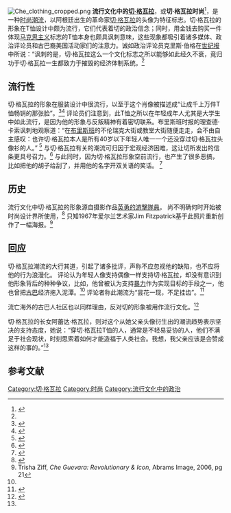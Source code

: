 {{noteTA
|G1 = People
|T=zh-hans:流行文化中切·格瓦拉;zh-hk:流行文化中哲·古華拉;zh-tw:流行文化中切·格瓦拉;
|1=zh-hans:切·格瓦拉;zh-hk:哲·古華拉;zh-tw:切·格瓦拉;
}}
[[File:Che_clothing_cropped.png|thumb]]
'''流行文化中的[[切·格瓦拉|切·格瓦拉]]'''，或'''切·格瓦拉时尚'''<ref name="age">{{Cite web |last = Berg |first = Chris |authorlink =  |coauthors =  |title = Che chic: you've ignored the horrors, now buy the T-shirt |work = [[The_Age|The Age]] |location =  |date = October 14, 2007 |url = http://www.theage.com.au/news/opinion/che-chic-youve-ignored-the-horrors-now-buy-the-tshirt/2007/10/13/1191696232517.html |doi =  |accessdate = November 5, 2010 |archive-date = 2018-01-21 |archive-url = https://web.archive.org/web/20180121162105/http://www.theage.com.au/news/opinion/che-chic-youve-ignored-the-horrors-now-buy-the-tshirt/2007/10/13/1191696232517.html |dead-url = no }}</ref>，是一种[[时尚潮流|时尚潮流]]，以阿根廷出生的革命家[[切·格瓦拉|切·格瓦拉]]的头像为特征标志。切·格瓦拉的形象在T恤设计中颇为流行，它们代表着切的政治信念；同时，用金钱去购买一件体现[[马克思主义|马克思主义]]标志的T恤本身也颇具讽刺意味，这些现象都吸引着诸多媒体、政治评论员和古巴裔美国活动家们的注意力。诚如政治评论员克里斯·伯格在[[世纪报_(澳大利亚)|世纪报]]中所说：“讽刺的是，切·格瓦拉这么一个文化标志之所以能够如此经久不衰，竟归功于切·格瓦拉一生都致力于摧毁的经济体制系统。<ref name="age" />

==流行性==
切·格瓦拉的形象在服装设计中很流行，以至于这个肖像被描述成“让成千上万件T恤畅销的那张脸”。<ref name="Guardian">{{Cite web |last = Chrisafis |first = Angelique |authorlink =  |coauthors =  |title = Che, my father: His face adorned the T-shirts and posters of a student generation. Even 35 years after his death Che Guevara remains an icon. But to his daughter Aleida he is the mysterious visitor who gave her sweets |work = [[The_Guardian|The Guardian]] |location =  |date = May 3, 2003 |url = http://www.guardian.co.uk/world/2002/may/03/cuba.angeliquechrisafis |format =  |doi =  |accessdate = November 5, 2010 |archive-date = 2013-06-11 |archive-url = https://web.archive.org/web/20130611005402/http://www.guardian.co.uk/world/2002/may/03/cuba.angeliquechrisafis |dead-url = no }}</ref><ref name="ABC">{{Cite web |last = Porter |first = Barney |authorlink =  |coauthors =  |title = Che Guevara remembered |work = [[ABC_News|ABC News]] |location =  |date = October 8, 2007 |url = http://www.abc.net.au/pm/content/2007/s2054050.htm |doi =  |accessdate = November 5, 2010 |archive-date = 2020-11-11 |archive-url = https://web.archive.org/web/20201111232600/http://www.abc.net.au/pm/content/2007/s2054050.htm |dead-url = no }}</ref> 评论员们注意到，此T恤之所以在年轻成年人尤其是大学生中如此流行，是因为他的形象与反叛精神有着密切联系。布里斯班时报的理查德·卡索讽刺地观察道：“在[[布里斯班|布里斯班]]的不伦瑞克大街或教堂大街随便走走，会不由自主感叹：也许切·格瓦拉本人是所有40岁以下年轻人唯一一个还没穿过切·格瓦拉头像衫的人。” <ref name="BT">{{Cite web |last = Castles |first = Richard |authorlink =  |coauthors =  |title = Have a life, willing to buy the T-shirt |work = [[Brisbane_Times|Brisbane Times]] |location =  |date = June 28, 2009 |url = http://www.brisbanetimes.com.au/opinion/have-a-life-willing-to-buy-the-tshirt-20090628-d0sx.html |doi =  |accessdate = November 5, 2010 |archive-date = 2012-10-06 |archive-url = https://web.archive.org/web/20121006054817/http://www.brisbanetimes.com.au/opinion/have-a-life-willing-to-buy-the-tshirt-20090628-d0sx.html |dead-url = no }}</ref> {{When|最近}}与切·格瓦拉有关的潮流可归因于宏观经济困难，这让切所发出的信条更具号召力。<ref name="Balt">{{Cite web |last = White |first = Tanika |authorlink = |coauthors = |title = MEAN WHAT YOU WEAR ; This year's T-shirt has something to get off its wearer's chest|work=[[Baltimore_Sun|Baltimore Sun]] |location= |date = April 4, 2005 |url =http://pqasb.pqarchiver.com/baltsun/access/672766151.html?dids=672766151:672766151&FMT=ABS&FMTS=ABS:FT&type=current&date=Aug+03%2C+2004&author=Tanika+White&pub=The+Sun&desc=MEAN+WHAT+YOU+WEAR+%3B+This+year's+T-shirt+has+something+to+get+off+its+wearer's+chest&pqatl=google|format = |doi = |accessdate = August 3, 2004}}</ref> 与此同时，因为切·格瓦拉形象空前流行，也产生了很多恶搞，比如把他的胡子给刮了，并用他的名字开双关语的笑话。
<ref>{{cite web|last=Rooosterboy|title=Che'ved Guevara is Shaved|url=http://www.redbubble.com/people/rooosterboy/works/11867311-cheved-guevara-is-shaved|access-date=2014-08-30|archive-date=2017-10-09|archive-url=https://web.archive.org/web/20171009194341/https://www.redbubble.com/people/rooosterboy/works/11867311-cheved-guevara-is-shaved|dead-url=no}}</ref>

==历史==
流行文化中切·格瓦拉的形象源自摄影作品[[英勇的游擊隊員|英勇的游擊隊員]]。 尚不明确何时开始被时尚设计界所使用，<ref name="Sal">{{Cite web |last = Watkins |first = Valentine |authorlink =  |coauthors =  |title = Cool t-shirt, bro |work = [[Salient_(magazine)|Salient (magazine)]] |location =  |date = May 3, 2010 |url = http://www.salient.org.nz/features/cool-t-shirt-bro |format =  |doi =  |accessdate = November 5, 2010 |archive-date = 2014-09-04 |archive-url = https://web.archive.org/web/20140904001244/http://salient.org.nz/features/cool-t-shirt-bro |dead-url = no }}</ref> 只知1967年爱尔兰艺术家Jim Fitzpatrick基于此照片重新创作了一幅海报。<ref>Trisha Ziff, ''Che Guevara: Revolutionary & Icon'', Abrams Image, 2006, pg 21</ref>

== 回应==
切·格瓦拉潮流的大行其道，引起了诸多批评，声称不应忽视他的缺陷，也不应将他的行为浪漫化。 评论认为年轻人像支持偶像一样支持切·格瓦拉，却没有意识到他形象背后的种种争议，比如，他曾被认为支持[[暴力|暴力]]作为实现目标的手段之一，他也曾把[[古巴|古巴]]经济拖入泥潭。<ref name="age" /> 评论者称此潮流为“昙花一现，不足挂齿”。<ref name="SMC">{{Cite web |last = Bowen III |first = DK |authorlink =  |coauthors =  |title = Che Guevara: once a revolutionary, now just a T-shirt fad |publisher = [[The_Collegian_(Stewart's_Melville_College)|The Collegian]] |location =  |date = October 23, 2007 |url = https://www.google.co.in/?gfe_rd=cr&ei=rPDlU67NHYzV8geH3YCYBg&gws_rd=ssl |doi =  |accessdate = November 5, 2010 |archive-date = 2021-04-21 |archive-url = https://web.archive.org/web/20210421162205/https://www.google.co.in/?gfe_rd=cr&ei=rPDlU67NHYzV8geH3YCYBg&gws_rd=ssl |dead-url = no }}{{date=December 2012}}</ref>

流亡海外的古巴人社区也以同样理由，反对切的形象被用作流行文化。<ref name="CI">{{Cite web |last = Marquez |first = Myriam |authorlink =  |coauthors =  |title = Revolutionist Che Guevara T-Shirts Keep Reality Under Wraps |publisher = [[Clarkson_University|Clarkson University]] |location =  |date = April 4, 2005 |url = http://media.www.clarksonintegrator.com/media/storage/paper280/news/2005/04/04/Opinion/Revolutionist.Che.Guevara.TShirts.Keep.Reality.Under.Wraps-910465.shtml |doi =  |accessdate = November 5, 2010 |archive-date = 2010-08-11 |archive-url = https://web.archive.org/web/20100811012349/http://media.www.clarksonintegrator.com/media/storage/paper280/news/2005/04/04/Opinion/Revolutionist.Che.Guevara.TShirts.Keep.Reality.Under.Wraps-910465.shtml |dead-url = no }}</ref>

切·格瓦拉的长女阿蕾达·格瓦拉，则对这个从她父亲头像衍生出的潮流趋势表示坚决的支持态度，她说：“穿切·格瓦拉T恤的人，通常是不轻易妥协的人，他们不满足于社会现状，时刻思索着如何才能造福于人类社会。我想，我父亲应该是会赞成这样的事的。”<ref name="Guardian" />

== 参考文献==
{{reflist|2}}

{{Che Guevara}}

[[Category:切·格瓦拉|Category:切·格瓦拉]]
[[Category:时尚|Category:时尚]]
[[Category:流行文化中的政治|Category:流行文化中的政治]]